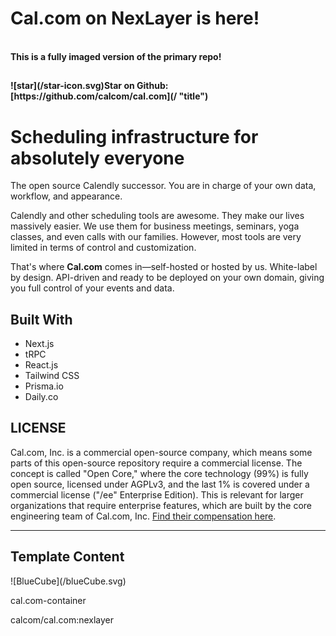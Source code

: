 # Cal.com on NexLayer is here!

\
**This is a fully imaged version of the primary repo!**

##
<strong className="flex">
  ![star](/star-icon.svg)Star on Github: [https://github.com/calcom/cal.com](/
  "title")
</strong>


##
# Scheduling infrastructure for absolutely everyone

The open source Calendly successor. You are in charge of your own data, workflow, and appearance.

Calendly and other scheduling tools are awesome. They make our lives massively easier. We use them for business meetings, seminars, yoga classes, and even calls with our families. However, most tools are very limited in terms of control and customization.

That's where **Cal.com** comes in—self-hosted or hosted by us. White-label by design. API-driven and ready to be deployed on your own domain, giving you full control of your events and data.

## Built With

- Next.js
- tRPC
- React.js
- Tailwind CSS
- Prisma.io
- Daily.co

## LICENSE

Cal.com, Inc. is a commercial open-source company, which means some parts of this open-source repository require a commercial license. The concept is called "Open Core," where the core technology (99%) is fully open source, licensed under AGPLv3, and the last 1% is covered under a commercial license ("/ee" Enterprise Edition). This is relevant for larger organizations that require enterprise features, which are built by the core engineering team of Cal.com, Inc. [Find their compensation here](https://cal.com/open).

---

## Template Content

<div className="mt-[0px] px-5 py-4 flex gap-[14px] max-w-[750px] 2xl:max-w-[1014px] items-center rounded-[7px] bg-card-color">
  <div className="flex justify-center items-center rounded-[7px] p-2 w-[38px] h-[38px] bg-background">
    ![BlueCube](/blueCube.svg)
  </div>
  <div>
    <p className="font-normal text-base text-white">cal.com-container</p>
    <p className="font-normal text-tiny text-description-color">
      calcom/cal.com:nexlayer
    </p>
  </div>
</div>
